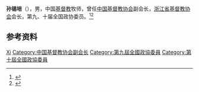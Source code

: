 '''孙锡培'''（{{bd|？||2011年|10月14日}}），男，中国[[基督教|基督教]]牧师，曾任[[中国基督教协会|中国基督教协会]]副会长，[[浙江省基督教协会|浙江省基督教协会]]会长，第九、十届全国政协委员。<ref>{{Cite book|title=中华人民共和国职官志|author=何虎生, 李耀东, 向常福主编|publisher=中国社会出版社|year=2003|isbn=9787800883934|location=北京|pages=}}</ref><ref>{{Cite web|title=浙江神学院院长孙锡培牧师荣归天家 牧者信徒纷纷缅怀|url=http://www.gospeltimes.cn/portal/article/index/id/10345|accessdate=2021-02-08|work=福音时报|archive-date=2021-02-14|archive-url=https://web.archive.org/web/20210214223916/http://www.gospeltimes.cn/portal/article/index/id/10345|dead-url=no}}</ref>

== 参考资料 ==
{{reflist}}

{{Authority control}}
{{DEFAULTSORT:Sun孙}}
[[Category:孙姓|Xi]]
[[Category:中国基督教协会副会长|Category:中国基督教协会副会长]]
[[Category:第九屆全國政協委員|Category:第九屆全國政協委員]]
[[Category:第十屆全國政協委員|Category:第十屆全國政協委員]]

{{中国人物小作品}}